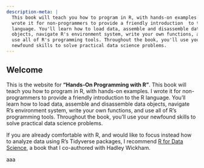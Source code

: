 ```yaml
---
description-meta: |
  This book will teach you how to program in R, with hands-on examples. I 
  wrote it for non-programmers to provide a friendly introduction  to the R
  language. You'll learn how to load data, assemble and disassemble data 
  objects, navigate R's environment system, write your own functions, and
  use all of R's programming tools. Throughout the book, you'll use your
  newfound skills to solve practical data science problems.
---
```


## Welcome {.unnumbered}

This is the website for **"Hands-On Programming with R"**. This book will teach you how to program in R, with hands-on examples. I wrote it for non-programmers to provide a friendly introduction to the R language. You'll learn how to load data, assemble and disassemble data objects, navigate R's environment system, write your own functions, and use all of R's programming tools. Throughout the book, you'll use your newfound skills to solve practical data science problems.

If you are already comfortable with R, and would like to focus instead how to analyze data using R's Tidyverse packages, I recommend [R for Data Science](http://r4ds.had.co.nz/), a book that I co-authored with Hadley Wickham.

::: {.callout-note appearance="simple"}
aaa
:::

